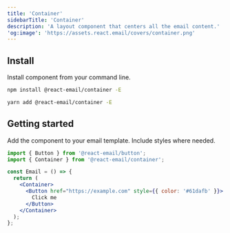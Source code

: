 ```yaml
---
title: 'Container'
sidebarTitle: 'Container'
description: 'A layout component that centers all the email content.'
'og:image': 'https://assets.react.email/covers/container.png'
---
```



## Install

Install component from your command line.

<CodeGroup>

```sh npm
npm install @react-email/container -E
```

```sh yarn
yarn add @react-email/container -E
```

</CodeGroup>

## Getting started

Add the component to your email template. Include styles where needed.

```jsx
import { Button } from '@react-email/button';
import { Container } from '@react-email/container';

const Email = () => {
  return (
    <Container>
      <Button href="https://example.com" style={{ color: '#61dafb' }}>
        Click me
      </Button>
    </Container>
  );
};
```

<Support />
